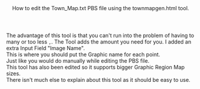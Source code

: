 <Header title="townmapgen.html file">
  How to edit the Town_Map.txt PBS file using the townmapgen.html tool.
</Header>

The advantage of this tool is that you can't run into the problem of having to many or too less `,`. The Tool adds the amount you need for you.
<ImageWithCaption src="/images/documentation/region-map/townmapgenhtml.png" caption="townmapgen.html" align="left" size="medium"/>
I added an extra Input Field "Image Name". 
<br/>This is where you should put the Graphic name for each point. 
<br/>Just like you would do manually while editing the PBS file.
<br/>This tool has also been edited so it supports bigger Graphic Region Map sizes.
<br/>There isn't much else to explain about this tool as it should be easy to use.